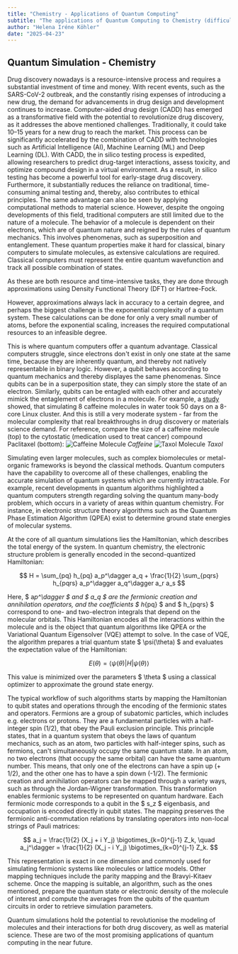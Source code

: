 ```yaml
---
title: "Chemistry - Applications of Quantum Computing"
subtitle: "The applications of Quantum Computing to Chemistry (difficult)"
author: "Helena Iréne Köhler"
date: "2025-04-23"
---
```


## Quantum Simulation - Chemistry

Drug discovery nowadays is a resource-intensive process and requires a substantial investment of time and money. With recent events, such as the SARS-CoV-2 outbreak, and the constantly rising expenses of introducing a new drug, the demand for advancements in drug design and development continues to increase.
Computer-aided drug design (CADD) has emerged as a transformative field with the potential to revolutionize drug discovery, as it addresses the above mentioned challenges. Traditionally, it could take 10–15 years for a new drug to reach the market. This process can be significantly
accelerated by the combination of CADD with technologies such as Artificial Intelligence (AI), Machine Learning (ML) and Deep Learning (DL). With CADD, the in silico testing process is expedited, allowing
researchers to predict drug-target interactions, assess toxicity, and optimize compound design in
a virtual environment. As a result, in silico testing has become a powerful tool for early-stage
drug discovery. Furthermore, it substantially reduces the reliance on traditional, time-consuming
animal testing and, thereby, also contributes to ethical principles. The same advantage can also be seen by applying computational methods to material science. However, despite the ongoing developments of this field, traditional computers are still limited due to the nature of a molecule.
The behavior of a molecule is dependent on their electrons, which are of quantum nature and reigned by the rules of quantum mechanics. This involves phenomenas, such as superposition and entanglement. These quantum properties make it hard for classical, binary computers to simulate molecules, as extensive calculations are required.
Classical computers must represent the entire quantum wavefunction and track all possible combination of states.

As these are both resource and time-intensive tasks, they are done through approximations using Density Functional Theory (DFT) or Hartree-Fock.

However, approximations always lack in accuracy to a certain degree, and perhaps the biggest challenge is the exponential complexity of a quantum system. These calculations can be done for only a very small number of atoms, before the exponential scaling, increases the required computational resources to an infeasible degree.

This is where quantum computers offer a quantum advantage. Classical computers struggle, since electrons don't exist in only one state at the same time, because they are inherently quantum, and thereby not natively representable in binary logic. However, a qubit behaves according to quantum mechanics and thereby displayes the same phenomenas. Since qubits can be in a superposition state, they can simply store the state of an electron. Similarly, qubits can be entagled with each other and accurately mimick the entaglement of electrons in a molecule.
For example, a [study](https://pubmed.ncbi.nlm.nih.gov/21812485/) showed, that simulating 8 caffeine molecules in water took 50 days on a 8-core Linux cluster. And this is still a very moderate system - far from the molecular complexity that real breakthroughs in drug discovery or materials science demand. For reference, compare the size of a caffeine molecule (top) to the cytostatic (medication used to treat cancer) compound Paclitaxel (bottom):
![Caffeine Molecule](/posts/assets/entries/qchemistry/caffeinemol.png)
_Caffeine_ 
![Taxol Molecule](/posts/assets/entries/qchemistry/taxolmol.png)
_Taxol_ 

Simulating even larger molecules, such as complex biomolecules or metal-organic frameworks is beyond the classical methods.
Quantum computers have the capability to overcome all of these challenges, enabling the accurate simulation of quantum systems which are currently intractable. For example, recent developments in quantum algorithms highlighted a quantum computers strength regarding solving the quantum many-body problem, which occurs in a variety of areas within quantum chemistry. For instance, in electronic structure theory algorithms such as the Quantum Phase Estimation Algorithm (QPEA) exist to determine ground state energies of molecular systems.

At the core of all quantum simulations lies the Hamiltonian, which describes the total energy of the system. In quantum chemistry, the electronic structure problem is generally encoded in the second-quantized Hamiltonian:

$$
H = \sum_{pq} h_{pq} a_p^\dagger a_q + \frac{1}{2} \sum_{pqrs} h_{pqrs} a_p^\dagger a_q^\dagger a_r a_s
$$

Here, $ a*p^\dagger $ and $ a_q $ are the fermionic creation and annihilation operators, and the coefficients $ h*{pq} $ and $ h\_{pqrs} $ correspond to one- and two-electron integrals that depend on the molecular orbitals. This Hamiltonian encodes all the interactions within the molecule and is the object that quantum algorithms like QPEA or the Variational Quantum Eigensolver (VQE) attempt to solve.
In the case of VQE, the algorithm prepares a trial quantum state $ \psi(\theta) $ and evaluates the expectation value of the Hamiltonian:

$$
E(\theta) = \langle\psi(\theta)| H |\psi(\theta)\rangle
$$

This value is minimized over the parameters $ \theta $ using a classical optimizer to approximate the ground state energy.

The typical workflow of such algorithms starts by mapping the Hamiltonian to qubit states and operations through the encoding of the fermionic states and operators. Fermions are a group of subatomic particles, which includes e.g. electrons or protons. They are a fundamental particles with a half-integer spin (1/2), that obey the Pauli exclusion principle. This principle states, that in a quantum system that obeys the laws of quantum mechanics, such as an atom, two particles with half-integer spins, such as fermions, can't simultaneously occupy the same quantum state. In an atom, no two electrons (that occupy the same orbital) can have the same quantum number. This means, that only one of the electrons can have a spin up (+ 1/2), and the other one has to have a spin down (-1/2).
The fermionic creation and annihilation operators can be mapped through a variety ways, such as through the Jordan-Wigner transformation. This transformation enables fermionic systems to be represented on quantum hardware. Each fermionic mode corresponds to a qubit in the $ s_z $ eigenbasis, and occupation is encoded directly in qubit states. The mapping preserves the fermionic anti-commutation relations by translating operators into non-local strings of Pauli matrices:

$$
a_j = \frac{1}{2} (X_j + i Y_j) \bigotimes_{k=0}^{j-1} Z_k, \quad
a_j^\dagger = \frac{1}{2} (X_j - i Y_j) \bigotimes_{k=0}^{j-1} Z_k.
$$

This representation is exact in one dimension and commonly used for simulating fermionic systems like molecules or lattice models. Other mapping techniques include the parity mapping and the Bravyi-Kitaev scheme. Once the mapping is suitable, an algorithm, such as the ones mentioned, prepare the quantum state or electronic density of the molecule of interest and compute the averages from the qubits of the quantum circuits in order to retrieve simulation parameters.

Quantum simulations hold the potential to revolutionise the modeling of molecules and their interactions for both drug discovery, as well as material science. These are two of the most promising applications of quantum computing in the near future.
